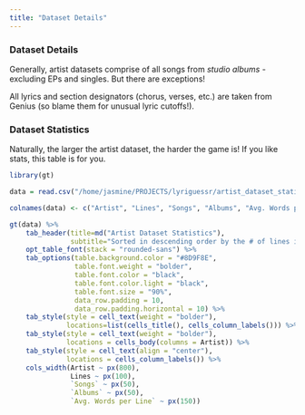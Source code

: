 ```yaml
---
title: "Dataset Details"
---
```


### Dataset Details

Generally, artist datasets comprise of all songs from *studio albums* - excluding EPs and singles. But there are exceptions!

All lyrics and section designators (chorus, verses, etc.) are taken from Genius (so blame them for unusual lyric cutoffs!).

### Dataset Statistics

Naturally, the larger the artist dataset, the harder the game is! If you like stats, this table is for you.

``` r
library(gt)

data = read.csv("/home/jasmine/PROJECTS/lyriguessr/artist_dataset_statistics.csv")

colnames(data) <- c("Artist", "Lines", "Songs", "Albums", "Avg. Words per Line")

gt(data) %>% 
    tab_header(title=md("Artist Dataset Statistics"), 
               subtitle="Sorted in descending order by the # of lines in the dataset") %>%
    opt_table_font(stack = "rounded-sans") %>%
    tab_options(table.background.color = "#8D9F8E",
                table.font.weight = "bolder",
                table.font.color = "black",
                table.font.color.light = "black",
                table.font.size = "90%",
                data_row.padding = 10,
                data_row.padding.horizontal = 10) %>%
    tab_style(style = cell_text(weight = "bolder"),
              locations=list(cells_title(), cells_column_labels())) %>%
    tab_style(style = cell_text(weight = "bolder"),
              locations = cells_body(columns = Artist)) %>%
    tab_style(style = cell_text(align = "center"),
              locations = cells_column_labels()) %>%
    cols_width(Artist ~ px(800),
               Lines ~ px(100),
               `Songs` ~ px(50),
               `Albums` ~ px(50),
               `Avg. Words per Line` ~ px(150))
```


